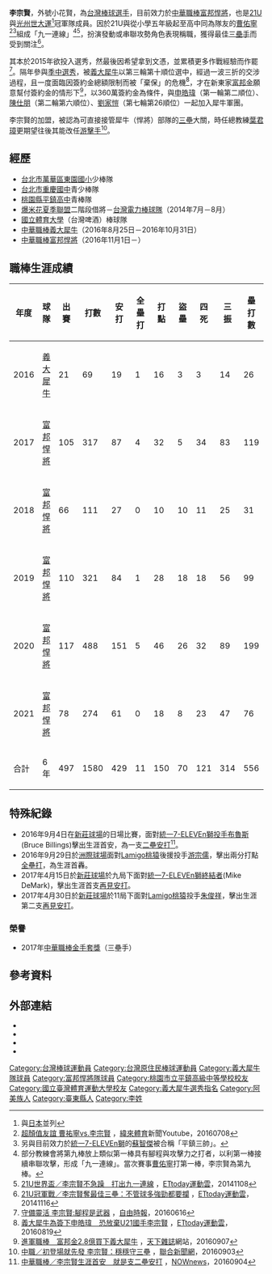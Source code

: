 {{Infobox CPBL player|
|name=李宗賢|
|image=|
|width=300|
|position=內野手|
|team=富邦悍將|
|number=22|
|bats=右|
|throws=右|
|birthdate={{birth_date_and_age|1994|6|29|mf=y}}|
|birthplace={{TWN}}[[臺東縣|臺東縣]]|
|debutdate=9月3日
|debutyear=2016年
|debutteam=義大犀牛
|statyear=2021年球季
|stat1label=打擊率
|stat1value=0.272
|stat2label=全壘打
|stat2value=11
|stat3label=打點
|stat3value=150
|stat4label=盜壘
|stat4value=70
|teams=<nowiki></nowiki> 
*[[義大犀牛|義大犀牛]]（2016年8月25日－2016年10月31日）
*[[富邦悍將|富邦悍將]]（2016年11月1日－）
|awards=<nowiki></nowiki>
*中華職棒年度總冠軍：2016
*[[中華職棒最佳十人獎|中華職棒最佳十人獎]]（游擊手）：2020
*[[中華職棒金手套獎|中華職棒金手套獎]]（三壘手）：2017
*[[中華職棒明星賽|中華職棒明星賽]]：2017、2019
}}
{{世大運獎牌記錄
|項目=棒球
|a1=2015
|b1=1
|c1=
}}
'''李宗賢'''{{BD|1994年|6月29日||}}，外號小花賢，為[[台灣|台灣]][[棒球|棒球]][[選手|選手]]，目前效力於[[中華職棒|中華職棒]][[富邦悍將|富邦悍將]]，也是[[21U世界盃棒球賽|21U]]與[[2015年夏季世界大學運動會|光州世大運]]<ref>與[[日本|日本]]並列</ref>冠軍隊成員。因於21U與從小學五年級起至高中同為隊友的[[曹佑寧|曹佑寧]]<ref>[http://www.youtube.com/watch?v=NtbfqjelZss 超顏值友誼 曹祐寧vs.李宗賢] {{Wayback|url=http://www.youtube.com/watch?v=NtbfqjelZss |date=20170305115105 }}，[[緯來體育台|緯來體育]]新聞Youtube，20160708</ref><ref>另與目前效力於[[統一7-ELEVEn獅|統一7-ELEVEn獅]]的[[蘇智傑|蘇智傑]]被合稱「平鎮三帥」。</ref>組成「九一連線」<ref>部分教練會將第九棒放上類似第一棒具有腳程與攻擊力之打者，以利第一棒接續串聯攻擊，形成「九一連線」。當次賽事[[曹佑寧|曹佑寧]]打第一棒，李宗賢為第九棒。</ref><ref>[http://sports.ettoday.net/news/423543 21U世界盃／李宗賢不急躁　打出九一連線] {{Wayback|url=http://sports.ettoday.net/news/423543 |date=20190330044026 }}，[[ETtoday_東森新聞雲|ETtoday運動雲]]，20141108</ref>，扮演發動或串聯攻勢角色表現稱職，獲得最佳[[三壘手|三壘手]]而受到關注<ref>[http://sports.ettoday.net/news/426675 21U冠軍戰／李宗賢奪最佳三壘：不管球多強勁都要攔] {{Wayback|url=http://sports.ettoday.net/news/426675 |date=20210122140118 }}，[[ETtoday_東森新聞雲|ETtoday運動雲]]，20141116</ref>。

其本於2015年欲投入選秀，然最後因希望拿到文憑，並累積更多作戰經驗而作罷<ref>[http://sports.ltn.com.tw/news/paper/1001196 守備靈活 李宗賢:腳程是武器] {{Wayback|url=http://sports.ltn.com.tw/news/paper/1001196 |date=20210120040200 }}，[[自由時報|自由時報]]，20160616</ref>。隔年參與[[中華職棒歷年選秀會#職棒二十七年（2016年）|季中選秀]]，被[[義大犀牛|義大犀牛]]以第三輪第十順位選中，經過一波三折的交涉過程，且一度面臨因簽約金總額限制而被「棄保」的危機<ref>[http://sports.ettoday.net/news/759049 義大犀牛為簽下申皓瑋　恐放棄U21國手李宗賢] {{Wayback|url=http://sports.ettoday.net/news/759049 |date=20210122130130 }}，[[ETtoday_東森新聞雲|ETtoday運動雲]]，20160819</ref>，才在新東家[[富邦金融控股公司|富邦金]]願意幫付簽約金的情形下<ref>[http://www.cw.com.tw/article/article.action?id=5078246 進軍職棒　富邦金2.8億買下義大犀牛] {{Wayback|url=http://www.cw.com.tw/article/article.action?id=5078246 |date=20170923181931 }}，[[天下雜誌|天下雜誌]]網站，20160907</ref>，以360萬簽約金為條件，與[[申皓瑋|申皓瑋]]（第一輪第二順位）、[[陳仕朋|陳仕朋]]（第二輪第六順位）、[[劉家愷|劉家愷]]（第七輪第26順位）一起加入犀牛軍團。

李宗賢的加盟，被認為可直接接管犀牛（悍將）部隊的[[三壘|三壘]]大關，時任總教練[[葉君璋|葉君璋]]更期望往後其能改任[[游擊手|游擊手]]<ref>[http://udn.com/news/story/7001/1938300 中職／初登場就先發 李宗賢：穩穩守三壘] {{Wayback|url=http://udn.com/news/story/7001/1938300 |date=20210122135316 }}，[[聯合新聞網|聯合新聞網]]，20160903</ref>。

==經歷==
*[[臺北市萬華區東園國民小學|台北市萬華區東園國小]]少棒隊
*[[臺北市立重慶國民中學|台北市重慶國中]]青少棒隊
*[[桃園市立平鎮高級中學|桃園縣平鎮高中]]青棒隊
*[[爆米花夏季聯盟|爆米花夏季聯盟]]二階段借將－[[台灣電力棒球隊|台灣電力棒球隊]]（2014年7月－8月） 
*[[國立體育大學|國立體育大學]]（台灣啤酒）棒球隊 
*[[中華職棒|中華職棒]][[義大犀牛|義大犀牛]]（2016年8月25日－2016年10月31日）
*[[中華職棒|中華職棒]][[富邦悍將|富邦悍將]]（2016年11月1日－）

==職棒生涯成績==
{| class="wikitable" width="1100px"
|- align="center"
!年度!!球隊!!出賽!!打數!!安打!!全壘打!!打點!!盜壘!!四死!!三振!!壘打數!!雙殺打!!打擊率!!上壘率!!長打率!!OPS
|- align=center
|2016||[[義大犀牛|義大犀牛]]||21||69||19||1||16||3||3||14||26||2||0.275||0.301||0.377||0.678
|- align=center
|2017||[[富邦悍將|富邦悍將]]||105||317||87||4||32||5||34||83||119||3||0.274||0.344||0.375||0.719
|- align="center"
|2018||[[富邦悍將|富邦悍將]]||66||111||27||0||10||10||11||25||31||3||0.243||0.306||0.279||0.585
|- align=center
|2019||[[富邦悍將|富邦悍將]]||110||321||84||1||28||18||18||56||99||8||0.262||0.299||0.308||0.607
|- align=center
|2020||[[富邦悍將|富邦悍將]]||117||488||151||5||46||26||32||89||199||12||0.309||0.351||0.408||0.717
|- align="center"
|2021||[[富邦悍將|富邦悍將]]||78||274||61||0||18||8||23||47||76||3||0.223||0.279||0.277||0.556
|- style="background:#004a9c;color:#FFFFFF" align="center"  
|合計||6年||497||1580||429||11||150||70||121||314||556||31||0.272||0.321||0.348||0.669
|}

==特殊紀錄==
*2016年9月4日在[[新莊體育場棒球場|新莊球場]]的日場比賽，面對[[統一7-ELEVEn獅|統一7-ELEVEn獅]][[投手|投手]][[布魯斯_(棒球運動員)|布魯斯]](Bruce Billings)擊出生涯首安，為一支[[二壘安打|二壘安打]]<ref>[http://www.nownews.com/n/2016/09/04/2227738 中華職棒／李宗賢生涯首安　就是支二壘安打] {{Wayback|url=http://www.nownews.com/n/2016/09/04/2227738 |date=20170305061537 }}，[[今日新聞網|NOWnews]]，20160904</ref>。
*2016年9月29日於[[臺中市洲際棒球場|洲際球場]]面對[[Lamigo桃猿|Lamigo桃猿]]後援投手[[游宗儒|游宗儒]]，擊出兩分打點[[全壘打|全壘打]]，為生涯首轟。
*2017年4月15日於[[新莊體育場棒球場|新莊球場]]於九局下面對[[統一7-ELEVEn獅|統一7-ELEVEn獅]][[終結者_(棒球)|終結者]]{{link-en|麥可·狄馬克|Mike_DeMark|狄馬克}}(Mike DeMark)，擊出生涯首支[[再見安打|再見安打]]。
*2017年4月30日於[[新莊體育場棒球場|新莊球場]]於11局下面對[[Lamigo桃猿|Lamigo桃猿]]投手[[朱俊祥|朱俊祥]]，擊出生涯第二支[[再見安打|再見安打]]。
===榮譽===
*2017年[[中華職棒金手套獎|中華職棒金手套獎]]（三壘手）

== 參考資料 ==
{{Reflist}}

== 外部連結 ==
*{{Facebook page|FUBON.22}}
*{{Instagram|lth_cxr}}
*{{台灣棒球維基館}}
*{{中華職棒球員資料|id=H593|name=李宗賢}}

{{start box}}
{{s-awards}}
{{s-before|[[林智平|林智平]]}}
{{s-title|[[中華職棒金手套獎|中華職棒金手套獎]]（三壘手）|2017年}}
{{s-after|[[郭阜林|郭阜林]]}}
{{end box}}
{{富邦悍將隊球員名單}}
{{義大犀牛2016年中華職棒總冠軍}}
{{2011年第九屆亞洲青棒錦標賽中華青棒代表隊}}
{{2012年第二十五屆IBAF世界青棒錦標賽中華青棒代表隊}}
{{2014年第一屆U-21世界盃棒球賽中華成棒代表隊}}
{{秉初運動娛樂經紀}}
{{DEFAULTSORT:Lee Tsung Hsien}}
[[Category:台灣棒球運動員|Category:台灣棒球運動員]]
[[Category:台灣原住民棒球運動員|Category:台灣原住民棒球運動員]]
[[Category:義大犀牛隊球員|Category:義大犀牛隊球員]]
[[Category:富邦悍將隊球員|Category:富邦悍將隊球員]]
[[Category:桃園市立平鎮高級中等學校校友|Category:桃園市立平鎮高級中等學校校友]]
[[Category:國立臺灣體育運動大學校友|Category:國立臺灣體育運動大學校友]]
[[Category:義大犀牛選秀指名|Category:義大犀牛選秀指名]]
[[Category:阿美族人|Category:阿美族人]]
[[Category:臺東縣人|Category:臺東縣人]]
[[Category:李姓|Category:李姓]]